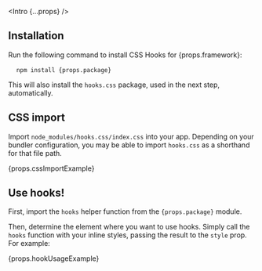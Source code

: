 
<Intro {...props} />

## Installation

Run the following command to install CSS Hooks for {props.framework}:

<Pre>
  <Code>npm install {props.package}</Code>
</Pre>

This will also install the `hooks.css` package, used in the next step,
automatically.

## CSS import

Import `node_modules/hooks.css/index.css` into your app. Depending on your
bundler configuration, you may be able to import `hooks.css` as a shorthand for
that file path.

{props.cssImportExample}

## Use hooks!

First, import the `hooks` helper function from the <Code>{props.package}</Code>
module.

Then, determine the element where you want to use hooks. Simply call the `hooks`
function with your inline styles, passing the result to the `style` prop. For
example:

{props.hookUsageExample}
